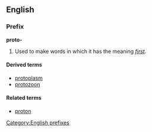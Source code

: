 ==English==
===Prefix===
'''proto-'''

#Used to make words in which it has the meaning ''[[first]]''.

====Derived terms====
*[[protoplasm]]
*[[protozoon]]

====Related terms====
<!--"proto" is not a prefix in these words-->
*[[proton]]

[[Category:English prefixes]]